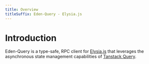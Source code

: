 ```yaml
---
title: Overview
titleSuffix: Eden-Query - Elysia.js
---
```




# Introduction

Eden-Query is a type-safe, RPC client for [Elysia.js](https://elysiajs.com) that leverages
the asynchronous state management capabilities of [Tanstack Query](https://tanstack.com/query/latest).

<Integration />
